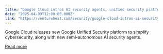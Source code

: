 ```yaml
---
title: "Google Cloud intros AI security agents, unified security platform to consolidate ops, triage, threat intel"
date: "2025-04-09T12:00:00.000Z"
link: "https://venturebeat.com/security/google-cloud-intros-ai-security-agents-unified-security-platform-to-consolidate-ops-triage-threat-intel/"
---
```


Google Cloud releases new Google Unified Security platform to simplify cybersecurity, along with new semi-autonomous AI security agents.

[Read more](https://venturebeat.com/security/google-cloud-intros-ai-security-agents-unified-security-platform-to-consolidate-ops-triage-threat-intel/)

